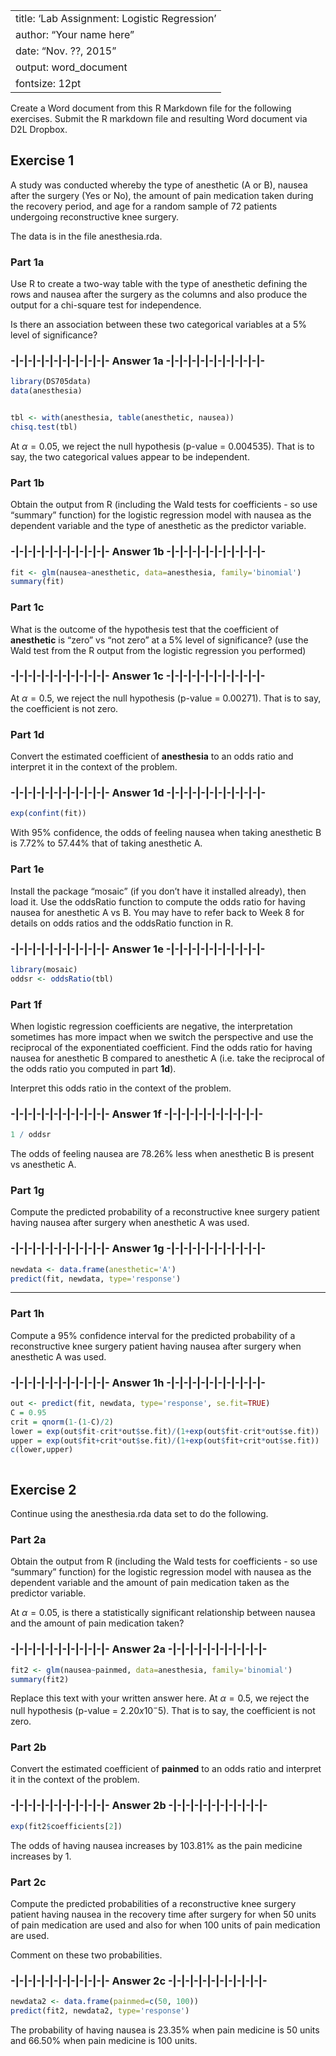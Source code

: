 
---
title: 'Lab Assignment: Logistic Regression'
author: "Your name here"
date: "Nov. ??, 2015"
output: word_document
fontsize: 12pt
---



Create a Word document from this R Markdown file for the following exercises.  Submit the R markdown file and resulting Word document via D2L Dropbox.   

## Exercise 1

A study was conducted whereby the type of anesthetic (A or B), nausea after the surgery (Yes or No), the amount of pain medication taken during the recovery period, and age for a random sample of 72 patients undergoing reconstructive knee surgery.  

The data is in the file anesthesia.rda.

### Part 1a

Use R to create a two-way table with the type of anesthetic defining the rows and nausea after the surgery as the columns and also produce the output for a chi-square test for independence.

Is there an association between these two categorical variables at a 5% level of significance?

### -|-|-|-|-|-|-|-|-|-|-|- Answer 1a -|-|-|-|-|-|-|-|-|-|-|-

```r
library(DS705data)
data(anesthesia)


tbl <- with(anesthesia, table(anesthetic, nausea))
chisq.test(tbl)
```

At $\alpha = 0.05$, we reject the null hypothesis (p-value = 0.004535). That is to say, the two categorical values appear to be independent.

### Part 1b

Obtain the output from R (including the Wald tests for coefficients - so use "summary" function) for the logistic regression model with nausea as the dependent variable and the type of anesthetic as the predictor variable.

### -|-|-|-|-|-|-|-|-|-|-|- Answer 1b -|-|-|-|-|-|-|-|-|-|-|-

```r
fit <- glm(nausea~anesthetic, data=anesthesia, family='binomial')
summary(fit)

```


### Part 1c  

What is the outcome of the hypothesis test that the coefficient of **anesthetic** is "zero" vs "not zero" at a 5% level of significance? (use the Wald test from the R output from the logistic regression you performed)

### -|-|-|-|-|-|-|-|-|-|-|- Answer 1c -|-|-|-|-|-|-|-|-|-|-|-

At $\alpha = 0.5$, we reject the null hypothesis (p-value = 0.00271).  That is to say, the coefficient is not zero.

### Part 1d

Convert the estimated coefficient of **anesthesia** to an odds ratio and interpret it in the context of the problem.

### -|-|-|-|-|-|-|-|-|-|-|- Answer 1d -|-|-|-|-|-|-|-|-|-|-|-

```r
exp(confint(fit))

```

With 95% confidence, the odds of feeling nausea when taking anesthetic B is 7.72% to 57.44% that of taking anesthetic A.

### Part 1e

Install the package "mosaic" (if you don't have it installed already), then load it.  Use the oddsRatio function to compute the odds ratio for having nausea for anesthetic A vs B.  You may have to refer back to Week 8 for details on odds ratios and the oddsRatio function in R.

### -|-|-|-|-|-|-|-|-|-|-|- Answer 1e -|-|-|-|-|-|-|-|-|-|-|-

```r
library(mosaic)
oddsr <- oddsRatio(tbl)


```


### Part 1f

When logistic regression coefficients are negative, the interpretation sometimes has more impact when we switch the perspective and use the reciprocal of the exponentiated coefficient.  Find the odds ratio for having nausea for anesthetic B compared to anesthetic A (i.e. take the reciprocal of the odds ratio you computed in part **1d**). 

Interpret this odds ratio in the context of the problem.

### -|-|-|-|-|-|-|-|-|-|-|- Answer 1f -|-|-|-|-|-|-|-|-|-|-|-

```r
1 / oddsr

```

The odds of feeling nausea are 78.26% less when anesthetic B is present vs anesthetic A. 

### Part 1g
    
Compute the predicted probability of a reconstructive knee surgery patient having nausea after surgery when anesthetic A was used.
    
### -|-|-|-|-|-|-|-|-|-|-|- Answer 1g -|-|-|-|-|-|-|-|-|-|-|-

```r
newdata <- data.frame(anesthetic='A')
predict(fit, newdata, type='response')

```

----

### Part 1h
    
Compute a 95% confidence interval for the predicted probability of a reconstructive knee surgery patient having nausea after surgery when anesthetic A was used.
    
### -|-|-|-|-|-|-|-|-|-|-|- Answer 1h -|-|-|-|-|-|-|-|-|-|-|-

```r
out <- predict(fit, newdata, type='response', se.fit=TRUE)
C = 0.95
crit = qnorm(1-(1-C)/2)
lower = exp(out$fit-crit*out$se.fit)/(1+exp(out$fit-crit*out$se.fit))
upper = exp(out$fit+crit*out$se.fit)/(1+exp(out$fit+crit*out$se.fit))
c(lower,upper)



```

## Exercise 2

Continue using the anesthesia.rda data set to do the following.

### Part 2a

Obtain the output from R (including the Wald tests for coefficients - so use "summary" function) for the logistic regression model with nausea as the dependent variable and the amount of pain medication taken as the predictor variable.  

At $\alpha = 0.05$, is there a statistically significant relationship between nausea and the amount of pain medication taken?

### -|-|-|-|-|-|-|-|-|-|-|- Answer 2a -|-|-|-|-|-|-|-|-|-|-|-

```r
fit2 <- glm(nausea~painmed, data=anesthesia, family='binomial')
summary(fit2)

```

Replace this text with your written answer here.
At $\alpha = 0.5$, we reject the null hypothesis (p-value = $2.20 x 10^-5$).  That is to say, the coefficient is not zero.

### Part 2b  

Convert the estimated coefficient of **painmed** to an odds ratio and interpret it in the context of the problem.

### -|-|-|-|-|-|-|-|-|-|-|- Answer 2b -|-|-|-|-|-|-|-|-|-|-|-

```r
exp(fit2$coefficients[2])

```

The odds of having nausea increases by 103.81% as the pain medicine increases by 1. 

### Part 2c

Compute the predicted probabilities of a reconstructive knee surgery patient having nausea in the recovery time after surgery for when 50 units of pain medication are used and also for when 100 units of pain medication are used.

Comment on these two probabilities.

### -|-|-|-|-|-|-|-|-|-|-|- Answer 2c -|-|-|-|-|-|-|-|-|-|-|-

```r
newdata2 <- data.frame(painmed=c(50, 100))
predict(fit2, newdata2, type='response')


```

The probability of having nausea is 23.35% when pain medicine is 50 units and 66.50% when pain medicine is 100 units.
